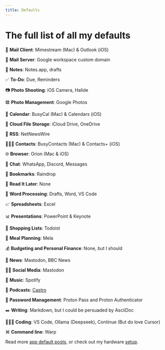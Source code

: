 ```yaml
---
title: Defaults
---
```


# The full list of all my defaults

📨 **Mail Client**: Mimestream (Mac) & Outlook (iOS)

📮 **Mail Server**: Google workspace custom domain

📝 **Notes**: Notes.app, drafts

✅ **To-Do**: Due, Reminders

📷 **Photo Shooting**: iOS Camera, Halide

🟦 **Photo Management**: Google Photos

📆 **Calendar**: BusyCal (Mac) & Calendars (iOS)

📁 **Cloud File Storage**: iCloud Drive, OneDrive

📖 **RSS**: NetNewsWire

🙍🏻‍♂️ **Contacts**: BusyContacts (Mac) & Contacts+ (iOS)

🌐 **Browser**: Orion (Mac & iOS)

💬 **Chat**: WhatsApp, Discord, Messages

🔖 **Bookmarks**: Raindrop

📑 **Read It Later**: None

📜 **Word Processing**: Drafts, Word, VS Code

📈 **Spreadsheets**: Excel

📊 **Presentations**: PowerPoint & Keynote

🛒 **Shopping Lists**: Todoist

🍴 **Meal Planning**: Mela

💰 **Budgeting and Personal Finance**: None, but I should

📰 **News**: Mastodon, BBC News

🤦‍♂️ **Social Media**: Mastodon

🎵 **Music**: Spotify

🎤 **Podcasts**: [Castro](/2018/02/13/_18_00_my-podcast-player-evolution)

🔐 **Password Management**: Proton Pass and Proton Authenticator

✒️ **Writing**: Markdown, but I could be persuaded by AsciiDoc

🧑🏻‍💻 **Coding**: VS Code, Ollama (Deepseek), Continue (But do love Cursor)

⌘ **Command line**: Warp

Read more [app default posts](https://defaults.rknight.me/), or check out my hardware [setup](/setup).
